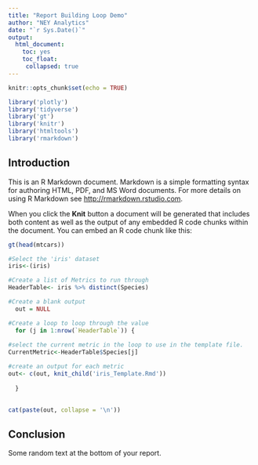 ```yaml
---
title: "Report Building Loop Demo"
author: "NEY Analytics"
date: "`r Sys.Date()`"
output: 
  html_document:
    toc: yes
    toc_float: 
     collapsed: true
---
```


```r
knitr::opts_chunk$set(echo = TRUE)

library('plotly')
library('tidyverse')
library('gt')
library('knitr')
library('htmltools')
library('rmarkdown')

```

## Introduction

This is an R Markdown document. Markdown is a simple formatting syntax for authoring HTML, PDF, and MS Word documents. For more details on using R Markdown see <http://rmarkdown.rstudio.com>.

When you click the **Knit** button a document will be generated that includes both content as well as the output of any embedded R code chunks within the document. You can embed an R code chunk like this:

```r

gt(head(mtcars))

```

```r

#Select the 'iris' dataset
iris<-(iris)

#Create a list of Metrics to run through  
HeaderTable<- iris %>% distinct(Species) 

#Create a blank output  
  out = NULL

#Create a loop to loop through the value    
  for (j in 1:nrow(`HeaderTable`)) {
    
#select the current metric in the loop to use in the template file.    
CurrentMetric<-HeaderTable$Species[j]

#create an output for each metric     
out<- c(out, knit_child('iris_Template.Rmd'))
  
  }
  
```


```r

cat(paste(out, collapse = '\n'))

```

## Conclusion

Some random text at the bottom of your report. 